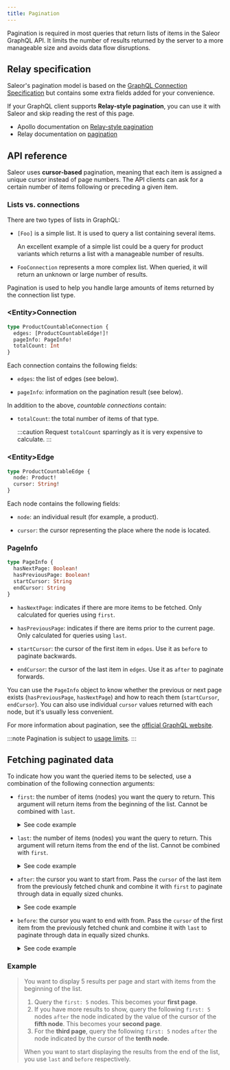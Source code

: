 ```yaml
---
title: Pagination
---
```


Pagination is required in most queries that return lists of items in the Saleor GraphQL API. It limits the number of results returned by the server to a more manageable size and avoids data flow disruptions.

## Relay specification

Saleor's pagination model is based on the [GraphQL Connection Specification](https://facebook.github.io/relay/graphql/connections.htm) but contains some extra fields added for your convenience.

If your GraphQL client supports **Relay-style pagination**, you can use it with Saleor and skip reading the rest of this page.

- Apollo documentation on [Relay-style pagination](https://www.apollographql.com/docs/react/pagination/cursor-based/#relay-style-cursor-pagination)
- Relay documentation on [pagination](https://relay.dev/docs/guided-tour/list-data/pagination/)

## API reference

Saleor uses **cursor-based** pagination, meaning that each item is assigned a unique cursor instead of page numbers. The API clients can ask for a certain number of items following or preceding a given item.

### Lists vs. connections

There are two types of lists in GraphQL:

- `[Foo]` is a simple list. It is used to query a list containing several items.

  An excellent example of a simple list could be a query for product variants which returns a list with a manageable number of results.

- `FooConnection` represents a more complex list. When queried, it will return an unknown or large number of results.

Pagination is used to help you handle large amounts of items returned by the connection list type.

### &lt;Entity&gt;Connection

```graphql
type ProductCountableConnection {
  edges: [ProductCountableEdge!]!
  pageInfo: PageInfo!
  totalCount: Int
}
```

Each connection contains the following fields:

- `edges`: the list of edges (see below).

- `pageInfo`: information on the pagination result (see below).

In addition to the above, _countable connections_ contain:

- `totalCount`: the total number of items of that type.

  :::caution
  Request `totalCount` sparringly as it is very expensive to calculate.
  :::

### &lt;Entity&gt;Edge

```graphql
type ProductCountableEdge {
  node: Product!
  cursor: String!
}
```

Each node contains the following fields:

- `node`: an individual result (for example, a product).

- `cursor`: the cursor representing the place where the node is located.

### PageInfo

```graphql
type PageInfo {
  hasNextPage: Boolean!
  hasPreviousPage: Boolean!
  startCursor: String
  endCursor: String
}
```

- `hasNextPage`: indicates if there are more items to be fetched. Only calculated for queries using `first`.

- `hasPreviousPage`: indicates if there are items prior to the current page. Only calculated for queries using `last`.

- `startCursor`: the cursor of the first item in `edges`. Use it as `before` to paginate backwards.

- `endCursor`: the cursor of the last item in `edges`. Use it as `after` to paginate forwards.

You can use the `PageInfo` object to know whether the previous or next page exists (`hasPreviousPage`, `hasNextPage`) and how to reach them (`startCursor`, `endCursor`). You can also use individual `cursor` values returned with each node, but it's usually less convenient.

For more information about pagination, see the [official GraphQL website](https://graphql.org/learn/pagination/).

:::note
Pagination is subject to [usage limits](./usage-limits.mdx).
:::

## Fetching paginated data

To indicate how you want the queried items to be selected, use a combination of the following connection arguments:

- `first`: the number of items (nodes) you want the query to return. This argument will return items from the beginning of the list. Cannot be combined with `last`.

  <details>

  <summary>See code example</summary>

  ```graphql
  query {
    // highlight-next-line
    products(first: 10) {
      edges {
        node {
          id
          name
        }
      }
    }
  }
  ```

  </details>

- `last`: the number of items (nodes) you want the query to return. This argument will return items from the end of the list. Cannot be combined with `first`.

  <details>

  <summary>See code example</summary>

  ```graphql
  query {
    // highlight-next-line
    products(last: 10) {
      edges {
        node {
          id
          name
        }
      }
    }
  }
  ```

  </details>

- `after`: the cursor you want to start from. Pass the `cursor` of the last item from the previously fetched chunk and combine it with `first` to paginate through data in equally sized chunks.

  <details>

  <summary>See code example</summary>

  ```graphql
  query {
    // highlight-next-line
    products(first: 10, after: "YXJyYXljb25uZWN0aW9uOjA=") {
      edges {
        node {
          id
          name
        }
      }
    }
  }
  ```

  </details>

- `before`: the cursor you want to end with from. Pass the `cursor` of the first item from the previously fetched chunk and combine it with `last` to paginate through data in equally sized chunks.

  <details>

  <summary>See code example</summary>

  ```graphql
  query {
    // highlight-next-line
    products(last: 10, before: "YXJyYXljb25uZWN0aW9uOjQ==") {
      edges {
        node {
          id
          name
        }
      }
    }
  }
  ```

  </details>

### Example

> You want to display 5 results per page and start with items from the beginning of the list.
>
> 1.  Query the `first: 5` nodes. This becomes your **first page**.
> 2.  If you have more results to show, query the following `first: 5` nodes `after` the node indicated by the value of the cursor of the **fifth node**. This becomes your **second page**.
> 3.  For the **third page**, query the following `first: 5` nodes `after` the node indicated by the cursor of the **tenth node**.
>
> When you want to start displaying the results from the end of the list, you use `last` and `before` respectively.
